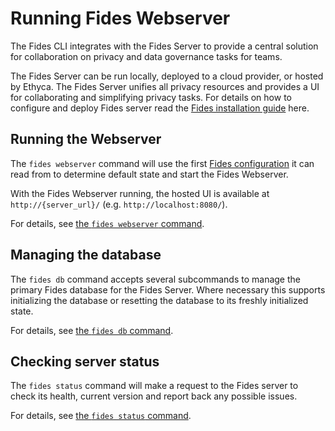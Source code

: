 # Running Fides Webserver

The Fides CLI integrates with the Fides Server to provide a central solution for collaboration on privacy and data governance tasks for teams.

The Fides Server can be run locally, deployed to a cloud provider, or hosted by Ethyca. The Fides Server unifies all privacy resources and provides a UI for collaborating and simplifying privacy tasks. For details on how to configure and deploy Fides server read the [Fides installation guide](/docs/dev-docs/get-started/advanced) here. 

## Running the Webserver
The ```fides webserver``` command will use the first [Fides configuration](/docs/dev-docs/configuration/configuration) it can read from to determine default state and start the Fides Webserver.

With the Fides Webserver running, the hosted UI is available at ```http://{server_url}/``` (e.g. ```http://localhost:8080/```).

For details, see [the ```fides webserver``` command](/docs/dev-docs/cli/webserver/cmd-webserver).

## Managing the database 
The ```fides db``` command accepts several subcommands to manage the primary Fides database for the Fides Server. Where necessary this supports initializing the database or resetting the database to its freshly initialized state.

For details, see [the ```fides db``` command](/docs/dev-docs/cli/webserver/cmd-db).

## Checking server status
The ```fides status``` command will make a request to the Fides server to check its health, current version and report back any possible issues.

For details, see [the ```fides status``` command](/docs/dev-docs/cli/webserver/cmd-status).